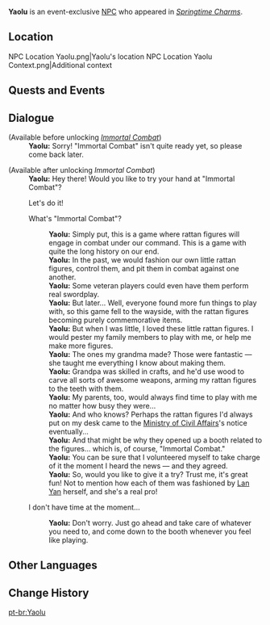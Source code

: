 {{Meta
<!-- Remove this template after adding the missing info -->
|missing_NPC_profile  = yes
}}
{{Character Infobox
|type             = Event NPC
|image            = NPC Yaolu.png
|realname         = <!-- Optional, if different from in-game name -->
|deceased         = <!-- Past (for deceased prior to events of the game) or free response -->
|region           = Liyue
|location         = Liyue
|affiliation      = 
|title            = 

|ancestry         = <!-- Clan/family -->
|father           = 
|mother           = 
|spouse           = 
|sibling          = 
|child            = 
|relative         = 

|voiceEN          = 
|voiceCN          = 
|voiceJP          = 
|voiceKR          = 
}}
'''Yaolu''' is an event-exclusive [[NPC]] who appeared in ''[[Springtime Charms]]''.

==Location==
<gallery>
NPC Location Yaolu.png|Yaolu's location
NPC Location Yaolu Context.png|Additional context
</gallery>
<!--
==Profile==
Detailed story/lore information goes here.
''(To be added.)''

===Appearance===
Keep appearance section short and concise. Limit to 2 paragraphs with 3-4 sentences each.
''(To be added.)''
-->
==Quests and Events==
{{Quests and Events}}

==Dialogue==
{{Dialogue Start}}
;(Available before unlocking ''[[Springtime Charms/Immortal Combat|Immortal Combat]]'')
:'''Yaolu:''' Sorry! "Immortal Combat" isn't quite ready yet, so please come back later.

;(Available after unlocking ''Immortal Combat'')
:'''Yaolu:''' Hey there! Would you like to try your hand at "Immortal Combat"?
:{{DIcon|Immortal Combat}} Let's do it!
:{{DIcon}} What's "Immortal Combat"?
::'''Yaolu:''' Simply put, this is a game where rattan figures will engage in combat under our command. This is a game with quite the long history on our end.
::'''Yaolu:''' In the past, we would fashion our own little rattan figures, control them, and pit them in combat against one another.
::'''Yaolu:''' Some veteran players could even have them perform real swordplay.
::'''Yaolu:''' But later... Well, everyone found more fun things to play with, so this game fell to the wayside, with the rattan figures becoming purely commemorative items.
::'''Yaolu:''' But when I was little, I loved these little rattan figures. I would pester my family members to play with me, or help me make more figures.
::'''Yaolu:''' The ones my grandma made? Those were fantastic &mdash; she taught me everything I know about making them.
::'''Yaolu:''' Grandpa was skilled in crafts, and he'd use wood to carve all sorts of awesome weapons, arming my rattan figures to the teeth with them.
::'''Yaolu:''' My parents, too, would always find time to play with me no matter how busy they were...
::'''Yaolu:''' And who knows? Perhaps the rattan figures I'd always put on my desk came to the [[Ministry of Civil Affairs]]'s notice eventually...
::'''Yaolu:''' And that might be why they opened up a booth related to the figures... which is, of course, "Immortal Combat."
::'''Yaolu:''' You can be sure that I volunteered myself to take charge of it the moment I heard the news &mdash; and they agreed.
::'''Yaolu:''' So, would you like to give it a try? Trust me, it's great fun! Not to mention how each of them was fashioned by [[Lan Yan]] herself, and she's a real pro!
:{{DIcon}} I don't have time at the moment...
::'''Yaolu:''' Don't worry. Just go ahead and take care of whatever you need to, and come down to the booth whenever you feel like playing.
{{Dialogue End}}

==Other Languages==
{{Other Languages|default_hidden=1
|en      = Yaolu
|zhs     = 瑶露
|zhs_rm  = Yáolù
|zht     = 瑤露
|zht_rm  = Yáolù
|ja      = 瑶露
|ja_rm   = Youro{{Assumed}}
|ko      = 요노
|es      = Yaolu
|fr      = Yaolu
|ru      = Яо Лу
|th      = Yaolu
|vi      = Yaolu
|de      = Yaolu
|id      = Yaolu
|pt      = Yaolu
|tr      = Yaolu
|it      = Yaolu
}}

==Change History==
{{Change History|5.3}}
<!--
==References==
{{Reflist}}
-->

[[pt-br:Yaolu]]